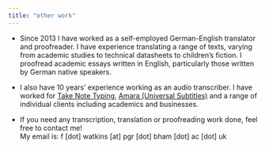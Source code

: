 ```yaml
---
title: "other work"
---
```


* Since 2013 I have worked as a self-employed German-English translator and proofreader. I have experience translating a range of texts, varying from academic studies to technical datasheets to children's fiction. I proofread academic essays written in English, particularly those written by German native speakers.

* I also have 10 years' experience working as an audio transcriber. I have worked for [Take Note Typing](https://www.takenotetyping.com/), [Amara (Universal Subtitles)](https://amara.org/en/) and a range of individual clients including academics and businesses.

* If you need any transcription, translation or proofreading work done, feel free to contact me!<br/>
My email is: f [dot] watkins [at] pgr [dot] bham [dot] ac [dot] uk